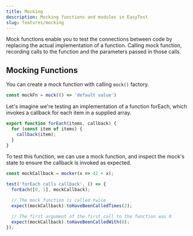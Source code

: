 ```yaml
---
title: Mocking
description: Mocking functions and modules in EasyTest
slug: features/mocking
---
```


Mock functions enable you to test the connections between code by replacing the actual implementation of a function. 
Calling mock function, recording calls to the function and the parameters passed in those calls.

## Mocking Functions

You can create a mock function with calling `mock()` factory.

```js
const mockFn = mock(() => 'default value')
```

Let's imagine we're testing an implementation of a function forEach, which invokes a callback for each item in a supplied array.

```js title=forearch.js
export function forEach(items, callback) {
  for (const item of items) {
    callback(item);
  }
}
```

To test this function, we can use a mock function, and inspect the mock's state to ensure the callback is invoked as expected.

```js title=forEach.test.js
const mockCallback = mocker(x => 42 + x);

test('forEach calls callback', () => {
  forEach([0, 1], mockCallback);

  // The mock function is called twice
  expect(mockCallback).toHaveBeenCalledTimes(2);

  // The first argument of the first call to the function was 0
  expect(mockCallback).toHaveBeenCalledWith(0);
});
```